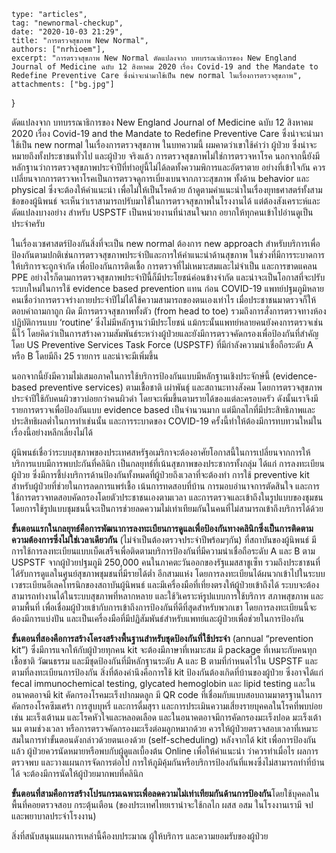 	type: "articles",
	tag: "newnormal-checkup",
	date: "2020-10-03 21:29",
    title: "การตรวจสุขภาพ New Normal",
    authors: ["nrhioem"],
	excerpt: "การตรวจสุขภาพ New Normal ดัดแปลงจาก บทบรรณาธิการของ New England Journal of Medicine ฉบับ 12 สิงหาคม 2020 เรื่อง Covid-19 and the Mandate to Redefine Preventive Care ซึ่งน่าจะนำมาใช้เป็น new normal ในเรื่องการตรวจสุขภาพ",
	attachments: ["bg.jpg"]
}

ดัดแปลงจาก บทบรรณาธิการของ New England Journal of Medicine ฉบับ 12 สิงหาคม 2020 เรื่อง Covid-19 and the Mandate to Redefine Preventive Care ซึ่งน่าจะนำมาใช้เป็น new normal ในเรื่องการตรวจสุขภาพ ในบทความนี้ ผมคาดว่าเขาใช้คำว่า ผู้ป่วย ซึ่งน่าจะหมายถึงทั้งประชาชนทั่วไป และผู้ป่วย จริงแล้ว การตรวจสุขภาพไม่ใช่การตรวจหาโรค นอกจากนี้ยังมีหลักฐานว่าการตรวจสุขภาพประจำปีที่ทำอยู่นี้ไม่ได้ลดทั้งความพิการและอัตราตาย อย่างที่เข้าใจกัน ควรเปลี่ยนจากการตรวจหาโรคเป็นการตรวจดูการเบี่ยงเบนจากภาวะสุขภาพ ทั้งด้าน behavior และ physical ซึ่งจะต้องให้คำแนะนำ เพื่อไม่ให้เป็นโรคด้วย ถ้าดูตามคำแนะนำในเรื่องยุทธศาสตร์ทั้งสามข้อของผู้นิพนธ์ จะเห็นว่าเราสามารถปรับมาใช้ในการตรวจสุขภาพในโรงงานได้ แต่ต้องสังเคราะห์และดัดแปลงบางอย่าง สำหรับ USPSTF เป็นหน่วยงานที่น่าสนใจมาก อยากให้ทุกคนเข้าไปอ่านดูเป็นประจำครับ

ในเรื่องเวชศาสตร์ป้องกันสิ่งที่จะเป็น new normal ต้องการ new approach สำหรับบริการเพื่อป้องกันตามปกติเช่นการตรวจสุขภาพประจำปีและการให้คำแนะนำด้านสุขภาพ ในช่วงที่มีการระบาดการให้บริการจะถูกจำกัด เพื่อป้องกันการติดเชื้อ การตรวจที่ไม่เหมาะสมและไม่จำเป็น และการขาดแคลน PPE อย่างไรก็ตามการตรวจสุขภาพประจำปีนี้ก็มีประโยชน์ค่อนข้างจำกัด และน่าจะเป็นโอกาสที่จะปรับระบบใหม่ในการใช้ evidence based prevention แทน
ก่อน COVID-19 แพทย์ปฐมภูมิหลายคนเชื่อว่าการตรวจร่างกายประจำปีไม่ได้ใช้ความสามารถของตนเองเท่าไร เมื่อประชาชนมาตรวจก็ให้ตอบคำถามกาถูก ผิด มีการตรวจสุขภาพทั้งตัว (from head to toe) รวมถึงการสั่งการตรวจทางห้องปฏิบัติการแบบ ‘routine’ ซึ่งไม่มีหลักฐานว่ามีประโยชน์ แม้กระนั้นแพทย์หลายคนยังคงการตรวจเช่นนี้ไว้ โดยคิดว่าเป็นการสร้างความสัมพันธ์ระหว่างผู้ป่วยและยังมีการตรวจคัดกรองเพื่อป้องกันที่สำคัญ โดย US Preventive Services Task Force (USPSTF) ที่มีกำลังความน่าเชื่อถือระดับ A หรือ B โดยมีถึง 25 รายการ และน่าจะมีเพิ่มขึ้น

นอกจากนี้ยังมีความไม่เสมอภาคในการใช้บริการป้องกันแบบมีหลักฐานเชิงประจักษ์นี้ (evidence-based preventive services) ตามเชื้อชาติ เผ่าพันธุ์ และสถานะทางสังคม โดยการตรวจสุขภาพประจำปีใช้กับคนผิวขาวบ่อยกว่าคนผิวดำ โดยจะเพิ่มขึ้นตามรายได้ของแต่ละครอบครัว ดังนั้นเราจึงมีรายการตรวจเพื่อป้องกันแบบ evidence based เป็นจำนวนมาก แต่มีกลไกที่มีประสิทธิภาพและประสิทธิผลต่ำในการทำเช่นนั้น และการระบาดของ COVID-19 ครั้งนี้ทำให้ต้องมีการทบทวนใหม่ในเรื่องนี้อย่างหลีกเลี่ยงไม่ได้

ผู้นิพนธ์เชื่อว่าระบบสุขภาพของประเทศสหรัฐอเมริกาจะต้องอาศัยโอกาสนี้ในการเปลี่ยนจากการให้บริการแบบมีการพบปะกันที่คลินิก เป็นกลยุทธ์ที่เน้นสุขภาพของประชากรทั้งกลุ่ม ได้แก่ การลงทะเบียนผู้ป่วย ซึ่งมีการชี้บ่งบริการด้านป้องกันทั้งหมดที่ผู้ป่วยถึงเวลาที่จะต้องทำ การใช้ preventive kit สำหรับผู้ป่วยที่ช่วยในการลดการแพร่เชื้อ เน้นการทดสอบที่บ้าน การมอบอำนาจการตัดสินใจ และการใช้การตรวจทดสอบคัดกรองโดยตัวประชาชนเองตามเวลา และการตรวจและเข้าถึงในรูปแบบของชุมชน โดยการใช้รูปแบบชุมชนนี้จะเป็นการช่วยลดความไม่เท่าเทียมกันในคนที่ไม่สามารถเข้าถึงบริการได้ด้วย

**ขั้นตอนแรกในกลยุทธ์คือการพัฒนาการลงทะเบียนการดูแลเพื่อป้องกันทางคลินิกซึ่งเป็นการติดตามความต้องการซึ่งไม่ใช่เวลาเดียวกัน** (ไม่จำเป็นต้องตรวจประจำปีพร้อมๆกัน) ที่สถาบันของผู้นิพนธ์ มีการใช้การลงทะเบียนแบบเบ็ดเสร็จเพื่อติดตามบริการป้องกันที่มีความน่าเชื่อถือระดับ A และ B ตาม USPSTF จากผู้ป่วยปฐมภูมิ 250,000 คนในภาคตะวันออกของรัฐแมสสาชูเซ็ท รวมถึงประชาชนที่ได้รับการดูแลในศูนย์สุขภาพชุมชนที่มีรายได้ต่ำ อีกสามแห่ง โดยการลงทะเบียนได้ผนวกเข้าไปในระบบเวชระเบียนอีเลคโทรนิกของสถาบันผู้นิพนธ์ และมีเครื่องมือที่เที่ยงตรงให้ผู้ป่วยเข้าถึงได้ ระบบจะต้องสามารถทำงานได้ในระบบสุขภาพที่หลากหลาย และใช้วิเคราะห์รูปแบบการใช้บริการ สภาพสุขภาพ และตามพื้นที่ เพื่อเชื่อมผู้ป่วยเข้ากับการเข้าถึงการป้องกันที่ดีที่สุดสำหรับพวกเขา โดยการลงทะเบียนนี้จะต้องมีการแบ่งปัน และเป็นเครื่องมือที่มีปฏิสัมพันธ์สำหรับแพทย์และผู้ป่วยเพื่อช่วยในการป้องกัน

**ขั้นตอนที่สองคือการสร้างโครงสร้างพื้นฐานสำหรับชุดป้องกันที่ใช้ประจำ** (annual “prevention kit”) ซึ่งมีการแจกให้กับผู้ป่วยทุกคน  kit จะต้องมีภาษาที่เหมาะสม มี package ที่เหมาะกับคนทุกเชื้อชาติ วัฒนธรรม และมีชุดป้องกันที่มีหลักฐานระดับ A และ B ตามที่กำหนดไว้ใน USPSTF และตามที่ลงทะเบียนการป้องกัน สิ่งที่ต้องคำนึงคือการใช้ kit ป้องกันต้องเกิดที่บ้านของผู้ป่วย ซึ่งอาจได้แก่ fecal immunochemical testing, glycated hemoglobin และ lipid testing และในอนาคตอาจมี kit คัดกรองโรคมะเร็งปากมดลูก มี QR code ที่เชื่อมกับแบบสอบถามมาตรฐานในการคัดกรองโรคซึมเศร้า การสูบบุหรี่ และการดื่มสุรา และการประเมินความเสี่ยงรายบุคคลในโรคที่พบบ่อยเช่น มะเร็งเต้านม และโรคหัวใจและหลอดเลือด และในอนาคตอาจมีการคัดกรองมะเร็งปอด มะเร็งเต้านม ตามช่วงเวลา หรือการตรวจคัดกรองมะเร็งต่อมลูกหมากด้วย ควรให้ผู้ป่วยตรวจสอบเวลาที่เหมาะสมในการทำขั้นตอนดังกล่าวด้วยตนเองด้วย (self-scheduling)
หลังจากได้ kit เพื่อการป้องกันแล้ว ผู้ป่วยควรนัดหมายหรือพบกับผู้ดูแลเบื้องต้น Online เพื่อให้คำแนะนำ ว่าควรทำเมื่อไร ผลการตรวจพบ และวางแผนการจัดการต่อไป การให้ภูมิคุ้มกันหรือบริการป้องกันที่แพงซึ่งไม่สามารถทำที่บ้านได้ จะต้องมีการนัดให้ผู้ป่วยมากพบที่คลินิก 

**ขั้นตอนที่สามคือการสร้างโปรแกรมเฉพาะเพื่อลดความไม่เท่าเทียมกันด้านการป้องกัน**โดยใช้บุคคลในพื้นที่คอยตรวจสอบ กระตุ้นเตือน (ของประเทศไทยเราน่าจะใช้กลไก ผสส อสม ในโรงงานเรามี จป และพยาบาลประจำโรงงาน)

สิ่งที่สนับสนุนแผนการเหล่านี้คืองบประมาณ ผู้ให้บริการ และความยอมรับของผู้ป่วย